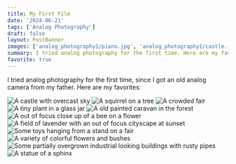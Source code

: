 ```yaml
---
title: My First Film 
date: '2024-06-21'
tags: ['Analog Photography']
draft: false
layout: PostBanner
images: ['analog_photography1/piano.jpg', 'analog_photography1/castle.jpg', 'analog_photography1/city_dawn.jpg', 'analog_photography1/fair_longshot.jpg', 'analog_photography1/fair_closeup.jpg', 'analog_photography1/squirrel_tree.jpg']
summary: I tried analog photography for the first time. Here are my favorite photos.
favorite: true
---
```


I tried analog photography for the first time, since I got an old analog camera from my father. Here are my favorites:  

<div className="columns-1 gap-10 sm:columns-2 mb-10">
  <Image width={1000} height={1000} priority className="rounded-lg mt-0" src='analog_photography1/castle.jpg' alt="A castle with overcast sky" />
  <Image width={1000} height={1000} priority className="rounded-lg" src='analog_photography1/squirrel_tree.jpg' alt="A squirrel on a tree" />
  <Image width={1000} height={1000} priority className="rounded-lg" src='analog_photography1/fair_longshot.jpg' alt="A crowded fair" />
  <Image width={1000} height={1000} priority className="rounded-lg" src='analog_photography1/plant_in_a_jar.jpg' alt="A tiny plant in a glass jar"/>
  <Image width={1000} height={1000} priority className="rounded-lg" src='analog_photography1/container.jpg' alt="A old painted caravan in the forest"/>
  <Image width={1000} height={1000} priority className="rounded-lg" src='analog_photography1/psychedelic_bee.jpg' alt="A out of focus close up of a bee on a flower" />
  <Image width={1000} height={1000} priority className="rounded-lg" src='analog_photography1/city_dawn.jpg' alt="A field of lavender with an out of focus cityscape at sunset" />
  <Image width={1000} height={1000} priority className="rounded-lg" src='analog_photography1/fair_closeup.jpg' alt="Some toys hanging from a stand on a fair"/>
  <Image width={1000} height={1000} priority className="rounded-lg" src='analog_photography1/colorful_flowers.jpg' alt="A variety of colorful flowers and bushes"/> 
  <Image width={1000} height={1000} priority className="rounded-lg" src='analog_photography1/industrial.jpg' alt="Some partially overgrown industrial looking buildings with rusty pipes"/>
  <Image width={1000} height={1000} priority className="rounded-lg" src='analog_photography1/sphinx.jpg' alt="A statue of a sphinx"/>
</div>